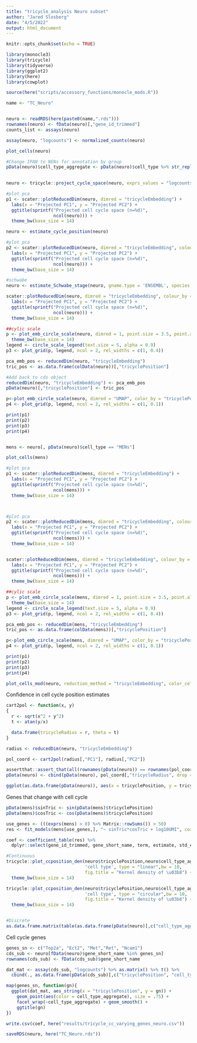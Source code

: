 ```yaml
---
title: "tricycle_analysis Neuro subset"
author: "Jared Slosberg"
date: "4/5/2022"
output: html_document
---
```


```r
knitr::opts_chunk$set(echo = TRUE)
```

```r

library(monocle3)
library(tricycle)
library(tidyverse)
library(ggplot2)
library(here)
library(cowplot)

source(here("scripts/accessory_functions/monocle_mods.R"))
```

```r
name <- "TC_Neuro"


neuro <- readRDS(here(paste0(name,".rds")))
rownames(neuro) <- fData(neuro)[,"gene_id_trimmed"]
counts_list <- assays(neuro)

assay(neuro, "logcounts") <- normalized_counts(neuro)

plot_cells(neuro)

#Change IPAN to NENs for annotation by group
pData(neuro)$cell_type_aggregate <- pData(neuro)$cell_type %>% str_replace(., "neuroglia/neuroendocrine", "NENs")
  
```

```r


neuro <- tricycle::project_cycle_space(neuro, exprs_values = "logcounts")

#plot pca
p1 <- scater::plotReducedDim(neuro, dimred = "tricycleEmbedding") +
  labs(x = "Projected PC1", y = "Projected PC2") +
  ggtitle(sprintf("Projected cell cycle space (n=%d)",
                  ncol(neuro))) + 
  theme_bw(base_size = 14)

neuro <- estimate_cycle_position(neuro)

#plot pca
p2 <- scater::plotReducedDim(neuro, dimred = "tricycleEmbedding", colour_by = "tricyclePosition") +
  labs(x = "Projected PC1", y = "Projected PC2") +
  ggtitle(sprintf("Projected cell cycle space (n=%d)",
                  ncol(neuro))) + 
  theme_bw(base_size = 14)

#schwabe
neuro <- estimate_Schwabe_stage(neuro, gname.type = 'ENSEMBL', species = 'mouse', exprs_values = "logcounts")

scater::plotReducedDim(neuro, dimred = "tricycleEmbedding", colour_by = "CCStage") +
  labs(x = "Projected PC1", y = "Projected PC2") +
  ggtitle(sprintf("Projected cell cycle space (n=%d)",
                  ncol(neuro))) +
  theme_bw(base_size = 14)

##cylic scale
p <- plot_emb_circle_scale(neuro, dimred = 1, point.size = 3.5, point.alpha = 0.9) +
  theme_bw(base_size = 14)
legend <- circle_scale_legend(text.size = 5, alpha = 0.9)
p3 <- plot_grid(p, legend, ncol = 2, rel_widths = c(1, 0.4))

pca_emb_pos <- reducedDim(neuro, "tricycleEmbedding")
tric_pos <- as.data.frame(colData(neuro))[,"tricyclePosition"]

#Add back to cds object
reducedDim(neuro, "tricycleEmbedding") <- pca_emb_pos
pData(neuro)[,"tricyclePosition"] <- tric_pos

p<-plot_emb_circle_scale(neuro, dimred = "UMAP", color_by = "tricyclePosition")
p4 <- plot_grid(p, legend, ncol = 2, rel_widths = c(1, 0.1))

print(p1)
print(p2)
print(p3)
print(p4)



```
```r
mens <- neuro[, pData(neuro)$cell_type == "MENs"]

plot_cells(mens)

#plot pca
p1 <- scater::plotReducedDim(mens, dimred = "tricycleEmbedding") +
  labs(x = "Projected PC1", y = "Projected PC2") +
  ggtitle(sprintf("Projected cell cycle space (n=%d)",
                  ncol(mens))) + 
  theme_bw(base_size = 14)



#plot pca
p2 <- scater::plotReducedDim(mens, dimred = "tricycleEmbedding", colour_by = "tricyclePosition") +
  labs(x = "Projected PC1", y = "Projected PC2") +
  ggtitle(sprintf("Projected cell cycle space (n=%d)",
                  ncol(mens))) + 
  theme_bw(base_size = 14)


scater::plotReducedDim(mens, dimred = "tricycleEmbedding", colour_by = "CCStage") +
  labs(x = "Projected PC1", y = "Projected PC2") +
  ggtitle(sprintf("Projected cell cycle space (n=%d)",
                  ncol(mens))) +
  theme_bw(base_size = 14)

##cylic scale
p <- plot_emb_circle_scale(mens, dimred = 1, point.size = 3.5, point.alpha = 0.9) +
  theme_bw(base_size = 14)
legend <- circle_scale_legend(text.size = 5, alpha = 0.9)
p3 <- plot_grid(p, legend, ncol = 2, rel_widths = c(1, 0.4))

pca_emb_pos <- reducedDim(mens, "tricycleEmbedding")
tric_pos <- as.data.frame(colData(mens))[,"tricyclePosition"]

p<-plot_emb_circle_scale(mens, dimred = "UMAP", color_by = "tricyclePosition")
p4 <- plot_grid(p, legend, ncol = 2, rel_widths = c(1, 0.1))

print(p1)
print(p2)
print(p3)
print(p4)
```

```r
plot_cells_mod(neuro, reduction_method = "tricycleEmbedding", color_cells_by = "cell_type", cell_size = 1.8) + facet_wrap(~cell_type)
```
Confidence in cell cycle position estimates
```r
cart2pol <- function(x, y)
{
  r <- sqrt(x^2 + y^2)
  t <- atan(y/x)

  data.frame(tricycleRadius = r, theta = t)
}

radius <- reducedDim(neuro, "tricycleEmbedding")

pol_coord <- cart2pol(radius[,"PC1"], radius[,"PC2"])

assertthat::assert_that(all(rownames(pData(neuro)) == rownames(pol_coord)))
pData(neuro) <- cbind(pData(neuro), pol_coord[,"tricycleRadius", drop = F])

ggplot(as.data.frame(pData(neuro)), aes(x = tricyclePosition, y = tricycleRadius)) + geom_point(aes(color = cell_type_aggregate), size = .75) + facet_wrap(~cell_type_aggregate) + geom_smooth()
```


Genes that change with cell cycle

```r
pData(mens)$sinTric <- sin(pData(mens)$tricyclePosition)
pData(mens)$cosTric <- cos(pData(mens)$tricyclePosition)

use_genes <- (((exprs(mens) > 0) %>% Matrix::rowSums()) > 50) 
res <- fit_models(mens[use_genes,], "~ sinTric*cosTric + log10UMI", cores = 16)

coef <- coefficient_table(res) %>%
  dplyr::select(gene_id_trimmed, gene_short_name, term, estimate, std_err, test_val, p_value, normalized_effect, q_value)
```

```r

#Continuous
tricycle::plot_ccposition_den(neuro$tricyclePosition,neuro$cell_type_aggregate,
                              'cell type', type = "linear",bw = 10,
                              fig.title = "Kernel density of \u03b8") +
  theme_bw(base_size = 14)

tricycle::plot_ccposition_den(neuro$tricyclePosition,neuro$cell_type_aggregate,
                              'cell type', type = "circular",bw = 10,
                              fig.title = "Kernel density of \u03b8") +
  theme_bw(base_size = 14)


#Discrete
as.data.frame.matrix(table(as.data.frame(pData(neuro)[,c("cell_type_aggregate", "CCStage")]), useNA = "ifany"))
```

Cell cycle genes
```r

genes_sn <- c("Top2a", "Ect2", "Met","Ret", "Ncam1")
cds_sub <- neuro[fData(neuro)$gene_short_name %in% genes_sn]
rownames(cds_sub) <- fData(cds_sub)$gene_short_name

dat_mat <- assay(cds_sub, "logcounts") %>% as.matrix() %>% t() %>%
  cbind(., as.data.frame(pData(cds_sub)[,c("tricyclePosition", "cell_type_aggregate")]))

map(genes_sn, function(gn){
  ggplot(dat_mat, aes_string(x = "tricyclePosition", y = gn)) +
    geom_point(aes(color = cell_type_aggregate), size = .75) +
    facet_wrap(~cell_type_aggregate) + geom_smooth() +
    ggtitle(gn)
})
```


```r
write.csv(coef, here("results/tricycle_cc_varying_genes_neuro.csv"))

saveRDS(neuro, here("TC_Neuro.rds"))
```

